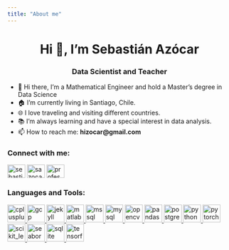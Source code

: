 ```yaml
---
title: "About me"
---
```

<h1 align="center">Hi 👋, I'm Sebastián Azócar</h1>
<h3 align="center">Data Scientist and Teacher</h3>


- 👋 Hi there, I'm a Mathematical Engineer and hold a Master's degree in Data Science
- 🏠 I'm currently living in Santiago, Chile.
- 🌐 I love traveling and visiting different countries.
- 📚 I'm always learning and have a special interest in data analysis.
- 📫 How to reach me: **hizocar@gmail.com**

<h3 align="left">Connect with me:</h3>
<p align="left">
<a href="https://linkedin.com/in/sebasti%c3%a1n-az%c3%b3car" target="blank"><img align="center" src="https://raw.githubusercontent.com/rahuldkjain/github-profile-readme-generator/master/src/images/icons/Social/linked-in-alt.svg" alt="sebasti%c3%a1n-az%c3%b3car" height="30" width="40" /></a>
<a href="https://instagram.com/sazocarm" target="blank"><img align="center" src="https://raw.githubusercontent.com/rahuldkjain/github-profile-readme-generator/master/src/images/icons/Social/instagram.svg" alt="sazocarm" height="30" width="40" /></a>
<a href="https://www.youtube.com/c/profesebaazocar" target="blank"><img align="center" src="https://raw.githubusercontent.com/rahuldkjain/github-profile-readme-generator/master/src/images/icons/Social/youtube.svg" alt="profesebaazocar" height="30" width="40" /></a>
</p>

<h3 align="left">Languages and Tools:</h3>
<p align="left"> <a href="https://www.w3schools.com/cpp/" target="_blank" rel="noreferrer"> <img src="https://raw.githubusercontent.com/devicons/devicon/master/icons/cplusplus/cplusplus-original.svg" alt="cplusplus" width="40" height="40"/> </a> <a href="https://cloud.google.com" target="_blank" rel="noreferrer"> <img src="https://www.vectorlogo.zone/logos/google_cloud/google_cloud-icon.svg" alt="gcp" width="40" height="40"/> </a> <a href="https://jekyllrb.com/" target="_blank" rel="noreferrer"> <img src="https://www.vectorlogo.zone/logos/jekyllrb/jekyllrb-icon.svg" alt="jekyll" width="40" height="40"/> </a> <a href="https://www.mathworks.com/" target="_blank" rel="noreferrer"> <img src="https://upload.wikimedia.org/wikipedia/commons/2/21/Matlab_Logo.png" alt="matlab" width="40" height="40"/> </a> <a href="https://www.microsoft.com/en-us/sql-server" target="_blank" rel="noreferrer"> <img src="https://www.svgrepo.com/show/303229/microsoft-sql-server-logo.svg" alt="mssql" width="40" height="40"/> </a> <a href="https://www.mysql.com/" target="_blank" rel="noreferrer"> <img src="https://raw.githubusercontent.com/devicons/devicon/master/icons/mysql/mysql-original-wordmark.svg" alt="mysql" width="40" height="40"/> </a> <a href="https://opencv.org/" target="_blank" rel="noreferrer"> <img src="https://www.vectorlogo.zone/logos/opencv/opencv-icon.svg" alt="opencv" width="40" height="40"/> </a> <a href="https://pandas.pydata.org/" target="_blank" rel="noreferrer"> <img src="https://raw.githubusercontent.com/devicons/devicon/2ae2a900d2f041da66e950e4d48052658d850630/icons/pandas/pandas-original.svg" alt="pandas" width="40" height="40"/> </a> <a href="https://www.postgresql.org" target="_blank" rel="noreferrer"> <img src="https://raw.githubusercontent.com/devicons/devicon/master/icons/postgresql/postgresql-original-wordmark.svg" alt="postgresql" width="40" height="40"/> </a> <a href="https://www.python.org" target="_blank" rel="noreferrer"> <img src="https://raw.githubusercontent.com/devicons/devicon/master/icons/python/python-original.svg" alt="python" width="40" height="40"/> </a> <a href="https://pytorch.org/" target="_blank" rel="noreferrer"> <img src="https://www.vectorlogo.zone/logos/pytorch/pytorch-icon.svg" alt="pytorch" width="40" height="40"/> </a> <a href="https://scikit-learn.org/" target="_blank" rel="noreferrer"> <img src="https://upload.wikimedia.org/wikipedia/commons/0/05/Scikit_learn_logo_small.svg" alt="scikit_learn" width="40" height="40"/> </a> <a href="https://seaborn.pydata.org/" target="_blank" rel="noreferrer"> <img src="https://seaborn.pydata.org/_images/logo-mark-lightbg.svg" alt="seaborn" width="40" height="40"/> </a> <a href="https://www.sqlite.org/" target="_blank" rel="noreferrer"> <img src="https://www.vectorlogo.zone/logos/sqlite/sqlite-icon.svg" alt="sqlite" width="40" height="40"/> </a> <a href="https://www.tensorflow.org" target="_blank" rel="noreferrer"> <img src="https://www.vectorlogo.zone/logos/tensorflow/tensorflow-icon.svg" alt="tensorflow" width="40" height="40"/> </a> </p>

